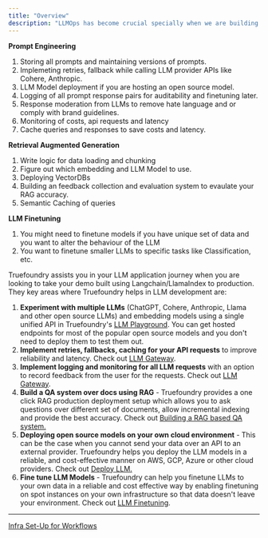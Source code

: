 ```yaml
---
title: "Overview"
description: "LLMOps has become crucial specially when we are building LLM applications and deploying them in production. While building a demo with LLMs has been made quite easy with libraries like Langchain and LlamaIndex, getting an LLM to production still requires significant effort. If you are working with LLMs, you are probably adopting the approaches mentioned below and will have to solve atleast few of the corresponding issues."
---
```


**Prompt Engineering**

1. Storing all prompts and maintaining versions of prompts.
2. Implemeting retries, fallback while calling LLM provider APIs like Cohere, Anthropic.
3. LLM Model deployment if you are hosting an open source model.
4. Logging of all prompt response pairs for auditability and finetuning later.
5. Response moderation from LLMs to remove hate language and or comply with brand guidelines.
6. Monitoring of costs, api requests and latency
7. Cache queries and responses to save costs and latency.

**Retrieval Augmented Generation**

1. Write logic for data loading and chunking
2. Figure out which embedding and LLM Model to use.
3. Deploying VectorDBs
4. Building an feedback collection and evaluation system to evaulate your RAG accuracy.
5. Semantic Caching of queries

**LLM Finetuning**

1. You might need to finetune models if you have unique set of data and you want to alter the behaviour of the LLM
2. You want to finetune smaller LLMs to specific tasks like Classification, etc.

Truefoundry assists you in your LLM application journey when you are looking to take your demo built using Langchain/LlamaIndex to production. They key areas where Truefoundry helps in LLM development are:

1. **Experiment with multiple LLMs** (ChatGPT, Cohere, Anthropic, Llama and other open source LLMs) and embedding models using a single unified API in Truefoundry's [LLM Playground](doc:llm-playground). You can get hosted endpoints for most of the popular open source models and you don't need to deploy them to test them out.
2. **Implement retries, fallbacks, caching for your API requests** to improve reliability and latency. Check out [LLM Gateway](doc:llm-gateway).
3. **Implement logging and monitoring for all LLM requests** with an option to record feedback from the user for the requests. Check out [LLM Gateway](doc:llm-gateway).
4. **Build a QA system over docs using RAG** - Truefoundry provides a one click RAG production deployment setup which allows you to ask questions over different set of documents, allow incremental indexing and provide the best accuracy. Check out [Building a RAG based QA system.](doc:build-qa-using-rag)
5. **Deploying open source models on your own cloud environment** - This can be the case when you cannot send your data over an API to an external provider. Truefoundry helps you deploy the LLM models in a reliable, and cost-effective manner on AWS, GCP, Azure or other cloud providers. Check out [Deploy LLM.](doc:deploying-an-llm-model-from-the-model-catalogue)
6. **Fine tune LLM Models** - Truefoundry can help you finetune LLMs to your own data in a reliable and cost effective way by enabling finetuning on spot instances on your own infrastructure so that data doesn't leave your environment. Check out [LLM Finetuning](doc:finetuning-a-model-from-the-model-catalogue).

***

[Infra Set-Up for Workflows](/docs/infra-set-up-for-workflows)

